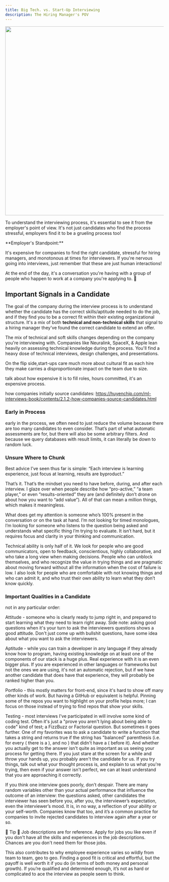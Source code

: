 ```yaml
---
title: Big Tech. vs. Start-Up Interviewing
description: The Hiring Manager's POV
---
```


<Frame caption="">
  <img height="600" src="/images/hiring_manager/hiring_manager.gif" />
</Frame>

To understand the interviewing process, it's essential to see it from the employer's point of view. It's not just candidates who find the process
stressful, employers find it to be a grueling process too!

<Note>
**Employer's Standpoint:**

It's expensive for companies to find the right candidate, stressful for hiring managers, and monotonous at times for interviewers.
If you're nervous going into interviews, just remember that these are just human interactions!

At the end of the day, it's a conversation you're having with a group of people
who happen to work at a company you're applying to. 🤝
</Note>

## Important Signals in a Candidate

The goal of the company during the interview process is to understand whether the candidate has the correct skills/aptitude needed to do the job, and if they find you to be
a correct fit within their existing organizational structure. It's a mix of both **technical and non-technical skills** that signal to a hiring manager they've found the correct candidate
to extend an offer.

The mix of technical and soft skills changes depending on the company you're interviewing with.
Companies like Neuralink, SpaceX, & Apple lean heavily on assessing technical knowledge during the process. You'll find a heavy dose of technical interviews, design challenges, and presentations.

On the flip side,start-ups care much more about cultural fit as each hire they
make carries a disproportionate impact on the team due to size.




talk about how expensive it is to fill roles, hours committed, it's an expensive process.

how companies initially source candidates: https://huyenchip.com/ml-interviews-book/contents/2.1.2-how-companies-source-candidates.html



### Early in Process
 early in the process, we often need to just reduce the volume because there are too many candidates to even consider. That’s part of what automatic assessments are for, but there will also be some arbitrary filters. And because we query databases with result limits, it can literally be down to random luck.


### Unsure Where to Chunk
Best advice I’ve seen thus far is simple: “Each interview is learning experience, just focus at learning, results are byproduct.”

That’s it. That’s the mindset you need to have before, during, and after each interview. I glaze over when people describe how “pro-active,” “a team player,” or even “results-oriented” they are (and definitely don’t drone on about how you want to “add value”). All of that can mean a million things, which makes it meaningless.

What does get my attention is someone who’s 100% present in the conversation or on the task at hand. I’m not looking for timed monologues, I’m looking for someone who listens to the question being asked and understands what specific thing I’m trying to evaluate. It isn’t hard, but it requires focus and clarity in your thinking and communication.

Technical ability is only half of it. We look for people who are good communicators, open to feedback, conscientious, highly collaborative, and who take a long view when making decisions. People who can unblock themselves, and who recognize the value in trying things and are pragmatic about moving forward without all the information when the cost of failure is low. I also look for people who are comfortable with not knowing things and who can admit it, and who trust their own ability to learn what they don’t know quickly.




### Important Qualities in a Candidate
not in any particular order:

Attitude - someone who is clearly ready to jump right in, and prepared to start learning what they need to learn right away. Side note: asking good questions when it's your turn to ask the interviewers questions shows a good attitude. Don't just come up with bullshit questions, have some idea about what you want to ask the interviewers.

Aptitude - while you can train a developer in any language if they already know how to program, having existing knowledge on at least one of the components of our stack is a huge plus. Real experience with it is an even bigger plus. If you are experienced in other languages or frameworks but not the ones we are using, it's not an automatic rejection, but if we have another candidate that does have that experience, they will probably be ranked higher than you.

Portfolio - this mostly matters for front-end, since it's hard to show off many other kinds of work. But having a GitHub or equivalent is helpful. Pinning some of the repos you want to highlight on your profile helps more; I can focus on those instead of trying to find repos that show your skills.

Testing - most interviews I've participated in will involve some kind of coding test. Often it's just a "prove you aren't lying about being able to code" kind of test; a FizzBuzz or Factorial question. But sometimes it goes further. One of my favorites was to ask a candidate to write a function that takes a string and returns true if the string has "balanced" parenthesis (i.e. for every ( there is a ), and no ) that didn't have a ( before it). And whether you actually get to the answer isn't quite as important as us seeing your process for getting there. If you just stare at the screen for a while and throw your hands up, you probably aren't the candidate for us. If you try things, talk out what your thought process is, and explain to us what you're trying, then even if your answer isn't perfect, we can at least understand that you are approaching it correctly.





If you think one interview goes poorly, don’t despair. There are many random variables other than your actual performance
that influence the outcome of an interview: the questions asked, other candidates the interviewer has seen before you,
after you, the interviewer’s expectation, even the interviewer’s mood. It is, in no way, a reflection of your ability or
your self-worth. Companies know that too, and it’s a common practice for companies to invite rejected candidates to interview
again after a year or so.


<Tip>
🌳 Tip 🌳
Job descriptions are for reference. Apply for jobs you like even if you don't have all the skills and experiences in the job descriptions. Chances are you don't need them for those jobs.
</Tip>

This also contributes to why employee experience varies so wildly from team to team, geo to geo. Finding a good fit is critical and effortful, but the payoff is well worth it if you do (in terms of both money and personal growth). If you’re qualified and determined enough, it’s not as hard or complicated to ace the interview as people seem to think.
